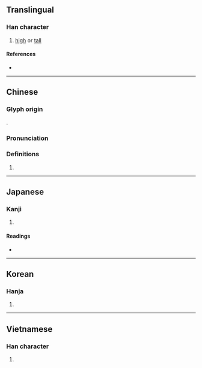 {{also|峣}}
{{character info}}
==Translingual==

===Han character===
{{Han char|rn=46|rad=山|as=12|sn=15|four=24711|canj=UGGU|ids=⿰山堯}}

# [[high]] or [[tall]]

====References====
* {{Han ref|kx=0320.100|dkj=08491|dj=0620.160|hdz=10796.070|uh=5DA2|ud=23970|bh=E566|bd=58726}}

----

==Chinese==
{{zh-forms|s=峣}}

===Glyph origin===
{{Han etym}}
{{Han compound|山|堯|c1=s|c2=p|t1=mountain|ls=psc}}.

===Pronunciation===
{{zh-pron
|m=yáo
|c=jiu4
|mc=y
|oc=y
|cat=
}}

===Definitions===
{{zh-hanzi}}

# {{zh-only|嶢嶢}}

----

==Japanese==

===Kanji===
{{ja-kanji|grade=|rs=山12}}

# {{rfdef|ja|sort=山12}}

====Readings====
* {{ja-readings|on=ぎょう|kun=けわし.い}}

----

==Korean==

===Hanja===
{{ko-hanja|hangeul=요|rv=yo|mr=yo}}

# {{rfdef|ko|sort=山12}}

----

==Vietnamese==

===Han character===
{{vi-hantu|rs=山12|nghèo}}

# {{rfdef|vi|sort=山12}}